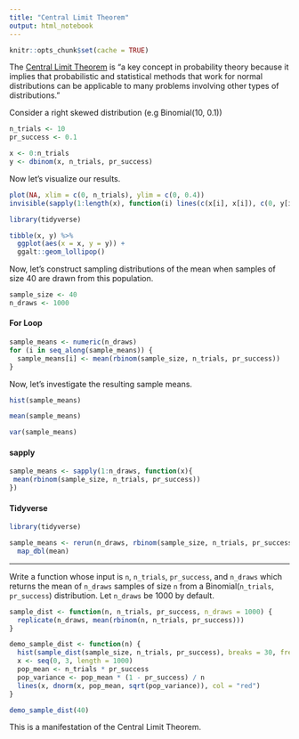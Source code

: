 ```yaml
---
title: "Central Limit Theorem"
output: html_notebook
---
```


```r
knitr::opts_chunk$set(cache = TRUE)
```


The [Central Limit Theorem](https://en.wikipedia.org/wiki/Central_limit_theorem)
is "a key concept in probability theory because it implies that probabilistic and 
statistical methods that work for normal distributions can be applicable to many
problems involving other types of distributions."

Consider a right skewed distribution (e.g Binomial(10, 0.1))

```r
n_trials <- 10
pr_success <- 0.1

x <- 0:n_trials
y <- dbinom(x, n_trials, pr_success)
```

Now let's visualize our results.

```r
plot(NA, xlim = c(0, n_trials), ylim = c(0, 0.4))
invisible(sapply(1:length(x), function(i) lines(c(x[i], x[i]), c(0, y[i]))))
```

```r
library(tidyverse)

tibble(x, y) %>% 
  ggplot(aes(x = x, y = y)) +
  ggalt::geom_lollipop()
```

Now, let's construct sampling distributions of the mean when samples of size 40
are drawn from this population.

```r
sample_size <- 40
n_draws <- 1000
```

#### For Loop

```r
sample_means <- numeric(n_draws)
for (i in seq_along(sample_means)) {
  sample_means[i] <- mean(rbinom(sample_size, n_trials, pr_success))
}
```

Now, let's investigate the resulting sample means.

```r
hist(sample_means)
```

```r
mean(sample_means)
```

```r
var(sample_means)
```

#### sapply

```r
sample_means <- sapply(1:n_draws, function(x){
 mean(rbinom(sample_size, n_trials, pr_success))
})
```


#### Tidyverse

```r
library(tidyverse)

sample_means <- rerun(n_draws, rbinom(sample_size, n_trials, pr_success)) %>% 
  map_dbl(mean)
```


---

Write a function whose input is `n`, `n_trials`, `pr_success`, and `n_draws`
which returns the mean of `n_draws` samples of size `n` from a Binomial(`n_trials`,
`pr_success`) distribution. Let `n_draws` be 1000 by default.

```r
sample_dist <- function(n, n_trials, pr_success, n_draws = 1000) {
  replicate(n_draws, mean(rbinom(n, n_trials, pr_success)))
}
```

```r
demo_sample_dist <- function(n) {
  hist(sample_dist(sample_size, n_trials, pr_success), breaks = 30, freq = FALSE)
  x <- seq(0, 3, length = 1000)
  pop_mean <- n_trials * pr_success
  pop_variance <- pop_mean * (1 - pr_success) / n
  lines(x, dnorm(x, pop_mean, sqrt(pop_variance)), col = "red")
}
```

```r
demo_sample_dist(40)
```

This is a manifestation of the Central Limit Theorem.
